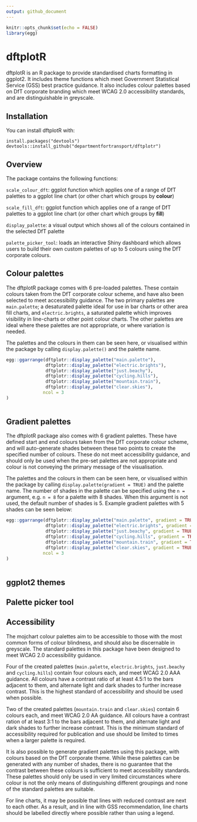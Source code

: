 ```yaml
---
output: github_document
---
```


```r
knitr::opts_chunk$set(echo = FALSE)
library(egg)
```
# dftplotR

dftplotR is an R package to provide standardised charts formatting in ggplot2. It includes theme functions which meet Government Statistical Service (GSS) best practice guidance. It also includes colour palettes based on DfT corporate branding which meet WCAG 2.0 accessibility standards, and are distinguishable in greyscale.

## Installation

You can install dftplotR with:

```
install.packages("devtools")
devtools::install_github("departmentfortransport/dftplotr")
```

## Overview

The package contains the following functions:

```scale_colour_dft```: ggplot function which applies one of a range of DfT palettes to a ggplot line chart (or other chart which groups by **colour**)

```scale_fill_dft```: ggplot function which applies one of a range of DfT palettes to a ggplot line chart (or other chart which groups by **fill**)

```display_palette```: a visual output which shows all of the colours contained in the selected DfT palette

```palette_picker_tool```: loads an interactive Shiny dashboard which allows users to build their own custom palettes of up to 5 colours using the DfT corporate colours.


## Colour palettes

The dftplotR package comes with 6 pre-loaded palettes. These contain colours taken from the DfT corporate colour scheme, and have also been selected to meet accessibility guidance. The two primary palettes are `main.palette`; a desaturated palette ideal for use in bar charts or other area fill charts, and `electric.brights`, a saturated palette which improves visibility in line-charts or other point colour charts. The other palettes are ideal where these palettes are not appropriate, or where variation is needed.

The palettes and the colours in them can be seen here, or visualised within the package by calling `display.palette()` and the palette name.

```r
egg::ggarrange(dftplotr::display_palette("main.palette"),
               dftplotr::display_palette("electric.brights"),
               dftplotr::display_palette("just.beachy"),
               dftplotr::display_palette("cycling.hills"),
               dftplotr::display_palette("mountain.train"),
               dftplotr::display_palette("clear.skies"),
              ncol = 3
)
               
```


## Gradient palettes

The dftplotR package also comes with 6 gradient palettes. These have defined start and end colours taken from the DfT corporate colour scheme, and will auto-generate shades between these two points to create the specified number of colours. These do not meet accessibility guidance, and should only be used when the pre-set palettes are not appropriate and colour is not conveying the primary message of the visualisation.

The palettes and the colours in them can be seen here, or visualised within the package by calling `display.palette(gradient = TRUE)` and the palette name. The number of shades in the palette can be specified using the `n = ` argument, e.g. `n = 8` for a palette with 8 shades. When this argument is not used, the default number of shades is 5. Example gradient palettes with 5 shades can be seen below:

```r
egg::ggarrange(dftplotr::display_palette("main.palette", gradient = TRUE),
               dftplotr::display_palette("electric.brights", gradient = TRUE),
               dftplotr::display_palette("just.beachy", gradient = TRUE),
               dftplotr::display_palette("cycling.hills", gradient = TRUE),
               dftplotr::display_palette("mountain.train", gradient = TRUE),
               dftplotr::display_palette("clear.skies", gradient = TRUE),
              ncol = 3
)
               
```


## ggplot2 themes

## Palette picker tool

## Accessibility

The mojchart colour palettes aim to be accessible to those with the most common forms of colour blindness, and should also be discernable in greyscale. The standard palettes in this package have been designed to meet WCAG 2.0 accessibility guidance.

Four of the created palettes (`main.palette`, `electric.brights`, `just.beachy` and `cycling.hills`) contain four colours each, and meet WCAG 2.0 AAA guidance. All colours have a contrast ratio of at least 4.5:1 to the bars adjacent to them, and alternate light and dark shades to further increase contrast. This is the highest standard of accessibility and should be used when possible.

Two of the created palettes (`mountain.train` and `clear.skies`) contain 6 colours each, and meet WCAG 2.0 AA guidance. All colours have a contrast ration of at least 3:1 to the bars adjacent to them, and alternate light and dark shades to further increase contrast. This is the minimum standard of accessibility required for publication and use should be limited to times when a larger palette is required.

It is also possible to generate gradient palettes using this package, with colours based on the DfT corporate theme. While these palettes can be generated with any number of shades, there is no guarantee that the contrast between these colours is sufficient to meet accessibility standards. These palettes should only be used in very limited circumstances where colour is not the only means of distinguishing different groupings and none of the standard palettes are suitable.

For line charts, it may be possible that lines with reduced contrast are next to each other. As a result, and in line with GSS recommendation, line charts should be labelled directly where possible rather than using a legend.


